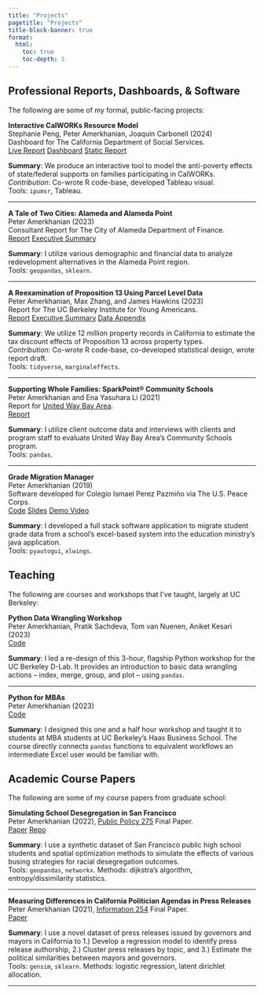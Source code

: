 ```yaml
---
title: "Projects"
pagetitle: "Projects"
title-block-banner: true
format:
  html:
    toc: true
    toc-depth: 3
---  
```



## Professional Reports, Dashboards, & Software

The following are some of my formal, public-facing projects:

<i class="bi bi-file-bar-graph"></i> **Interactive CalWORKs Resource Model**  
Stephanie Peng, Peter Amerkhanian, Joaquín Carbonell (2024)  
Dashboard for The California Department of Social Services.  
[Live Report](https://www.cdss.ca.gov/inforesources/calworks-summary/program-services-utilization/poverty-measures){.btn .btn-outline-primary .btn-sm role="button"}
[Dashboard](https://public.tableau.com/app/profile/peter.amerkhanian7533/viz/CalWORKsResourceModel/CalWORKsResourceModel){.btn .btn-outline-primary .btn-sm role="button"}
[Static Report](https://drive.google.com/file/d/1xOP5gBiWarYX0LPAnV_fZAT6McTSUm9M/view?usp=sharing){.btn .btn-outline-primary .btn-sm role="button"}  

**Summary**: We produce an interactive tool to model the anti-poverty effects of state/federal supports on families participating in CalWORKs.   
*Contribution*: Co-wrote R code-base, developed Tableau visual.  
Tools: `ipumsr`, Tableau.

---

<i class="bi bi-newspaper"></i> **A Tale of Two Cities: Alameda and Alameda Point**  
Peter Amerkhanian (2023)  
Consultant Report for The City of Alameda Department of Finance.  
[Report](https://drive.google.com/file/d/1V5enQS_yZMJauFjUiydXCRnBW_kn0Wqu/view?usp=sharing){.btn .btn-outline-primary .btn-sm role="button"}
[Executive Summary](https://drive.google.com/file/d/1ZPgBJAXno9L-nKyH6PO5Xrprh5ngch-d/view?usp=sharing){.btn .btn-outline-primary .btn-sm role="button"}   


**Summary**: I utilize various demographic and financial data to analyze redevelopment alternatives in the Alameda Point region.  
Tools: `geopandas`, `sklearn`.

---

<i class="bi bi-newspaper"></i> **A Reexamination of Proposition 13 Using Parcel Level Data**  
Peter Amerkhanian, Max Zhang, and James Hawkins (2023)  
Report for The UC Berkeley Institute for Young Americans.  
[Report](https://youngamericans.berkeley.edu/wp-content/uploads/2023/02/Report_A-Reexamination-of-Proposition-13-Using-Parcel-Level-Data_final.pdf){.btn .btn-outline-primary .btn-sm role="button"}
[Executive Summary](https://youngamericans.berkeley.edu/2023/02/a-reexamination-of-proposition-13-using-parcel-level-data/){.btn .btn-outline-primary .btn-sm role="button"}
[Data Appendix](https://youngamericans.berkeley.edu/wp-content/uploads/2023/02/Report_Benchmarking-The-Zillow-Transaction-and-Assessment-Dataset-ZTRAX_final.pdf){.btn .btn-outline-primary .btn-sm role="button"}

**Summary**: We utilize 12 million property records in California to estimate the tax discount effects of Proposition 13 across property types.   
*Contribution*: Co-wrote R code-base, co-developed statistical design, wrote report draft.  
Tools: `tidyverse`, `marginaleffects`.

---

<i class="bi bi-newspaper"></i> **Supporting Whole Families: SparkPoint® Community Schools**  
Peter Amerkhanian and Ena Yasuhara Li (2021)  
Report for <a href="https://uwba.org/our-impact/research-and-publications/">United Way Bay Area</a>.  
[Report](https://uwba.org/wp-content/uploads/2022/04/21-Support_Whole_families_SparkPoint_Community_Schools.pdf){.btn .btn-outline-primary .btn-sm role="button"} 

**Summary**: I utilize client outcome data and interviews with clients and program staff to evaluate United Way Bay Area's Community Schools program.  
Tools: `pandas`.

---

<i class="bi bi-code-square"></i> **Grade Migration Manager**  
Peter Amerkhanian (2019)  
Software developed for Colegio Ismael Perez Pazmiño via The U.S. Peace Corps.   
[Code](https://github.com/peter-amerkhanian/grade-manager){.btn .btn-outline-primary .btn-sm role="button"} 
[Slides](https://docs.google.com/presentation/d/1c3OQMwLTboWrP0cyoQrkerRkpXzk0QYFBTg6Bycah7c/edit?usp=sharing){.btn .btn-outline-primary .btn-sm role="button"} 
[Demo Video](https://youtu.be/C7hel3R0OKo?si=Oan6iWskowB4NTIB){.btn .btn-outline-primary .btn-sm role="button"}       

**Summary**: I developed a full stack software application to migrate student grade data from a school's excel-based system into the education ministry's java application.  
Tools: `pyautogui`, `xlwings`.


## Teaching

The following are courses and workshops that I've taught, largely at UC Berkeley:

<i class="bi bi-mortarboard"></i> **Python Data Wrangling Workshop**  
Peter Amerkhanian, Pratik Sachdeva, Tom van Nuenen, Aniket Kesari (2023)  
[Code](https://github.com/peter-amerkhanian/grade-manager){.btn .btn-outline-primary .btn-sm role="button"}

**Summary**: I led a re-design of this 3-hour, flagship Python workshop for the UC Berkeley D-Lab. It provides an introduction to basic data wrangling actions -- index, merge, group, and plot -- using `pandas`.

---

<i class="bi bi-mortarboard"></i> **Python for MBAs**  
Peter Amerkhanian (2023)  
[Code](https://github.com/dlab-berkeley/HAAS-Python-Workshop){.btn .btn-outline-primary .btn-sm role="button"}

**Summary**: I designed this one and a half hour workshop and taught it to students at MBA students at UC Berkeley's Haas Business School. The course directly connects `pandas` functions to equivalent workflows an intermediate Excel user would be familiar with.



## Academic Course Papers
The following are some of my course papers from graduate school:

**Simulating School Desegregation in San Francisco**  
Peter Amerkhanian (2022), <a href="https://www.globalpolicy.science/courses">Public Policy 275</a> Final Paper.  
[Paper](https://drive.google.com/file/d/1vRbN9dOT8-uFneSbTShG2RMmztQULrX4/view?usp=sharing){.btn .btn-outline-primary .btn-sm role="button"}
[Repo](https://github.com/peter-amerkhanian/sf-schools-simulation){.btn .btn-outline-primary .btn-sm role="button"}

**Summary**: I use a synthetic dataset of San Francisco public high school students and spatial optimization methods to simulate the effects of various busing strategies for racial desegregation outcomes.  
Tools: `geopandas`, `networkx`. Methods: dijkstra's algorithm, entropy/dissimilarity statistics.

---

**Measuring Differences in California Politician Agendas in Press Releases**  
Peter Amerkhanian (2021), <a href="https://people.ischool.berkeley.edu/~dbamman/info256.html">Information 254</a> Final Paper.  
[Paper](https://drive.google.com/file/d/134YMeVodA3_kytoq-u8rqO34b3U6Bkoy/view?usp=sharing){.btn .btn-outline-primary .btn-sm role="button"}

**Summary**: I use a novel dataset of press releases issued by governors and mayors in California to 1.) Develop a regression model to identify press release authorship, 2.) Cluster press releases by topic, and 3.) Estimate the political similarities between mayors and governors.  
Tools: `gensim`, `sklearn`. Methods: logistic regression, latent dirichlet allocation.

---


